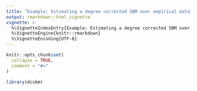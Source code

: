 ```yaml
---
title: "Example: Estimating a degree corrected SBM over empirical data"
output: rmarkdown::html_vignette
vignette: >
  %\VignetteIndexEntry{Example: Estimating a degree corrected SBM over empirical data}
  %\VignetteEngine{knitr::rmarkdown}
  %\VignetteEncoding{UTF-8}
---
```


```r
knitr::opts_chunk$set(
  collapse = TRUE,
  comment = "#>"
)
```

```r
library(dcsbm)
```
